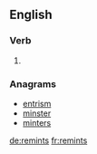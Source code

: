 ==English==

===Verb===
{{head|en}}

# {{en-third-person singular of|remint}}

===Anagrams===
* [[entrism#English|entrism]]
* [[minster#English|minster]]
* [[minters#English|minters]]

[[de:remints]]
[[fr:remints]]